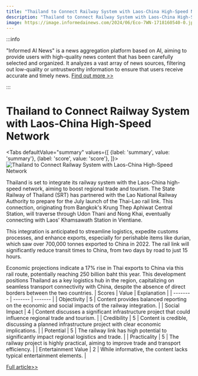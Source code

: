 ```yaml
---
title: "Thailand to Connect Railway System with Laos-China High-Speed Network"
description: "Thailand to Connect Railway System with Laos-China High-Speed Network"
image: https://image.informedainews.com/2024/06/Eco-7WN-1718160540-0.jpg
---
```



:::info

"Informed AI News" is a news aggregation platform based on AI, aiming to provide users with high-quality news content that has been carefully selected and organized. It analyzes a vast array of news sources, filtering out low-quality or untrustworthy information to ensure that users receive accurate and timely news.  [Find out more >>](/docs/guides)

:::

# Thailand to Connect Railway System with Laos-China High-Speed Network


<Tabs
	defaultValue="summary"
	values={[
	{label: 'summary', value: 'summary'},
	{label: 'score', value: 'score'},
]}>
<TabItem value="summary">
<img
  src="https://image.informedainews.com/2024/06/Eco-7WN-1718160540-0.jpg"
  alt="Thailand to Connect Railway System with Laos-China High-Speed Network"
/>



Thailand is set to integrate its railway system with the Laos-China high-speed network, aiming to boost regional trade and tourism. The State Railway of Thailand (SRT) has partnered with the Lao National Railway Authority to prepare for the July launch of the Thai-Lao rail link. This connection, originating from Bangkok's Krung Thep Aphiwat Central Station, will traverse through Udon Thani and Nong Khai, eventually connecting with Laos' Khamsawath Station in Vientiane.

This integration is anticipated to streamline logistics, expedite customs processes, and enhance exports, especially for perishable items like durian, which saw over 700,000 tonnes exported to China in 2022. The rail link will significantly reduce transit times to China, from two days by road to just 15 hours.

Economic projections indicate a 17% rise in Thai exports to China via this rail route, potentially reaching 250 billion baht this year. This development positions Thailand as a key logistics hub in the region, capitalizing on seamless transport connectivity with China, despite the absence of direct borders between the two countries.
</TabItem>
<TabItem value="score">
	| Scores     | Value   | Explanation |
	| -------- | ------- | ------- |
	| Objectivity  | 5    | Content provides balanced reporting on the economic and social impacts of the railway integration.    |
	| Social Impact | 4     | Content discusses a significant infrastructure project that could influence regional trade and tourism.    |
	| Credibility    | 5    | Content is credible, discussing a planned infrastructure project with clear economic implications.    |
	| Potential    | 5    | The railway link has high potential to significantly impact regional logistics and trade.    |
	| Practicality    | 5    | The railway project is highly practical, aiming to improve trade and transport efficiency.    |
	| Entertainment Value    | 2    | While informative, the content lacks typical entertainment elements.    |
</TabItem>
</Tabs>

[Full article>>](https://asia.nikkei.com/Business/Transportation/Thailand-s-rail-network-to-link-to-Laos-China-high-speed-train)
